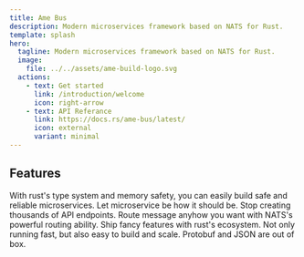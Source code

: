 ```yaml
---
title: Ame Bus
description: Modern microservices framework based on NATS for Rust.
template: splash
hero:
  tagline: Modern microservices framework based on NATS for Rust.
  image:
    file: ../../assets/ame-build-logo.svg
  actions:
    - text: Get started
      link: /introduction/welcome
      icon: right-arrow
    - text: API Referance
      link: https://docs.rs/ame-bus/latest/
      icon: external
      variant: minimal
---
```



## Features

<CardGrid stagger>
	<Card title="Safe" icon="seti:rust">
        With rust's type system and memory safety, you can easily build safe and reliable microservices.
	</Card>
	<Card title="Simple" icon="seti:svg">
        Let microservice be how it should be. Stop creating thousands of API endpoints.
	</Card>
	<Card title="Extensible" icon="puzzle">
        Route message anyhow you want with NATS's powerful routing ability. Ship fancy features with rust's ecosystem.
	</Card>
	<Card title="Fast" icon="rocket">
        Not only running fast, but also easy to build and scale. Protobuf and JSON are out of box.
	</Card>
</CardGrid>
